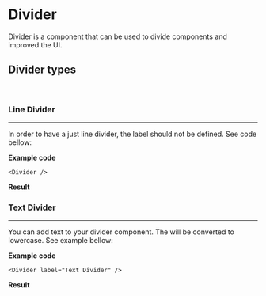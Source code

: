 
# Divider

Divider is a component that can be used to divide components and improved the UI.

<ArgsTable of={Divider} />

## Divider types

<p>&nbsp;</p>

### Line Divider

---

In order to have a just line divider, the label should not be defined. See code bellow:

**Example code**

```tsx
<Divider />
```

**Result**

<Divider />

### Text Divider

---

You can add text to your divider component. The will be converted to lowercase. See example bellow:

**Example code**

```tsx
<Divider label="Text Divider" />
```

**Result**

<Divider label="Text divider" />
